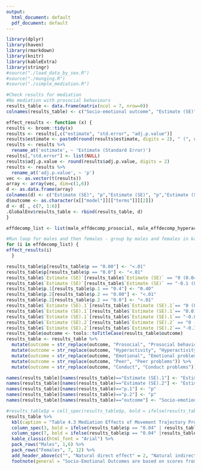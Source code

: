 ```yaml
---
output:
  html_document: default
  pdf_document: default
---
```

```r
library(dplyr)
library(haven)
library(rmarkdown)
library(knitr)
library(kableExtra)
library(stringr)
#source("./load_data_by_sex.R")
#source("./munging.R")
#source("./simple_mediation.R")
```

```r
#Check results for mediation 
#No mediation with prosocial behaviours
results_table <- data.frame(matrix(ncol = 7, nrow=0))
colnames(results_table) <- c("Socio-emotional outcome", "Estimate (SE)", "p", "Estimate (SE)", "p", "Estimate (SE)", "p")

effect_results <- function (x) {
results <- broom::tidy(x)
results <- results[,c("estimate", "std.error", "adj.p.value")]
results$estimate <- paste0(round(results$estimate, digits = 2), " (", round(results$std.error, digits = 2), ")")
results <- results %>% 
  rename_at('estimate', ~ 'Estimate (Standard Error)')
results[,"std.error"] <- list(NULL)
results$adj.p.value <- round(results$adj.p.value, digits = 2)
results <- results %>% 
  rename_at('adj.p.value', ~ 'p')
vec <- as.vector(t(results))
array <- array(vec, dim=c(1,6))
d <- as.data.frame(array)
colnames(d) <- c("Estimate (SE)", "p","Estimate (SE)", "p","Estimate (SE)", "p")
d$outcome <- as.character(x[["model"]][["terms"]][[2]]) 
d <- d[ , c(7, 1:6)] 
.GlobalEnv$results_table <- rbind(results_table, d)
}

effdecomp_list <- list(male_effdecomp_prosocial, male_effdecomp_hyperactivity, male_effdecomp_emotional, male_effdecomp_peer, male_effdecomp_conduct, male_effdecomp_total, female_effdecomp_prosocial, female_effdecomp_hyperactivity, female_effdecomp_emotional, female_effdecomp_peer, female_effdecomp_conduct, female_effdecomp_total)

#Run loop for males and then females - group by males and females in kable table 
for (i in effdecomp_list) {
effect_results(i)
  }

```

```r

results_table$p[results_table$p == "0.00"] <- "<.01"
results_table$p[results_table$p == "0.0"] <- "<.01"
results_table$`Estimate (SE)`[results_table$`Estimate (SE)` == "0 (0.04)"] <- "0.00 (0.04)"
results_table$`Estimate (SE)`[results_table$`Estimate (SE)` == "-0.1 (0.03)"] <- "-0.10 (0.03)"
results_table$p.1[results_table$p.1 == "0.4"] <- "0.40"
results_table$p.2[results_table$p.2 == "0.00"] <- "<.01"
results_table$p.2[results_table$p.2 == "0.0"] <- "<.01"
results_table$`Estimate (SE).1`[results_table$`Estimate (SE).1`== "0 (0)"] <- "0.00 (0.00)"
results_table$`Estimate (SE).1`[results_table$`Estimate (SE).1`== "0.01 (0)"] <- "0.01 (0.00)"
results_table$`Estimate (SE).1`[results_table$`Estimate (SE).1`== "-0.01 (0)"] <- "-0.01 (0.00)"
results_table$`Estimate (SE).2`[results_table$`Estimate (SE).2` == "0 (0.04)"] <- "0.00 (0.04)"
results_table$`Estimate (SE).2`[results_table$`Estimate (SE).2`== "-0.1 (0.03)"] <- "-0.10 (0.03)"
results_table$outcome <- tools::toTitleCase(results_table$outcome)
results_table <- results_table %>% 
  mutate(outcome = str_replace(outcome, "Prosocial", "Prosocial behaviour")) %>% 
  mutate(outcome = str_replace(outcome, "Hyperactivity", "Hyperactivity-inattentiveness")) %>% 
  mutate(outcome = str_replace(outcome, "Emotional", "Emotional problems ")) %>% 
  mutate(outcome = str_replace(outcome, "Peer", "Peer problems")) %>% 
  mutate(outcome = str_replace(outcome, "Conduct", "Conduct problems"))

names(results_table)[names(results_table)=="Estimate (SE).1"] <- "Estimate (SE)"
names(results_table)[names(results_table)=="Estimate (SE).2"] <- "Estimate (SE)"
names(results_table)[names(results_table)=="p.1"] <- "p"
names(results_table)[names(results_table)=="p.2"] <- "p"
names(results_table)[names(results_table)=="outcome"] <- "Socio-emotional outcome"


```


```r
#results_table$p = cell_spec(results_table$p, bold = ifelse(results_table$p == "0.04", TRUE, FALSE))
results_table %>% 
  kbl(caption = "Table 4.3 Mediation Effects of Movement Trajectory Profiles and Socio-Emotional Outcomes") %>% 
  column_spec(3, bold = ifelse(results_table$p == "0.04" | results_table$p == "<.01" | results_table$p == "0.02", TRUE, FALSE)) %>% 
  column_spec(7, bold = ifelse(results_table$p == "0.04" |results_table$p == "0.03" | results_table$p == "0.02" | results_table$p == "<.01", TRUE, FALSE)) %>% 
  kable_classic(html_font = "Arial") %>% 
  pack_rows("Males", 1,6) %>% 
  pack_rows("Females", 7, 12) %>% 
  add_header_above(c("", "Natural direct effect" = 2, "Natural indirect effect" = 2, "Total effect" = 2)) %>% 
  footnote(general = "Socio-Emotional Outcomes are based on scores from the Strengths and Difficulties Questionnaire. SE = Standard Error. Significant results are in bold.")
```


